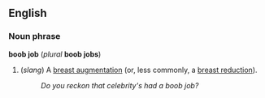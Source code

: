 ==English==
===Noun phrase===
'''boob job''' (''plural'' '''boob jobs''')

#(''slang'') A [[breast augmentation]] (or, less commonly, a [[breast reduction]]).
#:''Do you reckon that celebrity's had a boob job?''